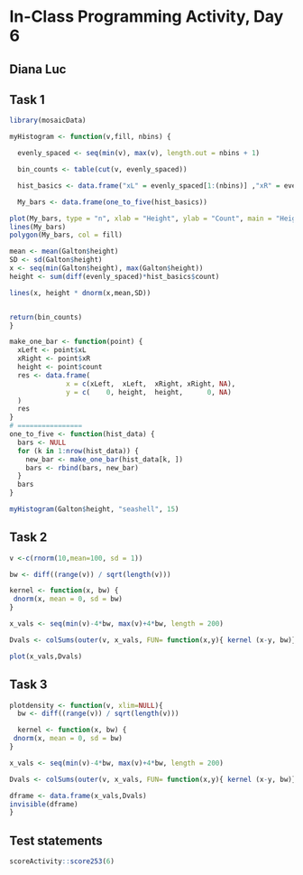# In-Class Programming Activity, Day 6

## Diana Luc

## Task 1
```r
library(mosaicData)

myHistogram <- function(v,fill, nbins) {

  evenly_spaced <- seq(min(v), max(v), length.out = nbins + 1)

  bin_counts <- table(cut(v, evenly_spaced))

  hist_basics <- data.frame("xL" = evenly_spaced[1:(nbins)] ,"xR" = evenly_spaced[2:(nbins+1)],"count" = as.numeric(bin_counts))

  My_bars <- data.frame(one_to_five(hist_basics))

plot(My_bars, type = "n", xlab = "Height", ylab = "Count", main = "Height Measurements")
lines(My_bars)
polygon(My_bars, col = fill)

mean <- mean(Galton$height)
SD <- sd(Galton$height)
x <- seq(min(Galton$height), max(Galton$height))
height <- sum(diff(evenly_spaced)*hist_basics$count)

lines(x, height * dnorm(x,mean,SD))


return(bin_counts)
}

make_one_bar <- function(point) {
  xLeft <- point$xL
  xRight <- point$xR
  height <- point$count
  res <- data.frame(
              x = c(xLeft,  xLeft,  xRight, xRight, NA),
              y = c(    0, height,  height,      0, NA)
  )
  res
}
# ================
one_to_five <- function(hist_data) {
  bars <- NULL
  for (k in 1:nrow(hist_data)) {
    new_bar <- make_one_bar(hist_data[k, ])
    bars <- rbind(bars, new_bar)
  }
  bars
}

myHistogram(Galton$height, "seashell", 15)
```
## Task 2
```r
v <-c(rnorm(10,mean=100, sd = 1))

bw <- diff((range(v)) / sqrt(length(v)))

kernel <- function(x, bw) {
 dnorm(x, mean = 0, sd = bw)
}

x_vals <- seq(min(v)-4*bw, max(v)+4*bw, length = 200)

Dvals <- colSums(outer(v, x_vals, FUN= function(x,y){ kernel (x-y, bw)}/length(v)))

plot(x_vals,Dvals)
```
## Task 3
```r
plotdensity <- function(v, xlim=NULL){
  bw <- diff((range(v)) / sqrt(length(v)))

  kernel <- function(x, bw) {
 dnorm(x, mean = 0, sd = bw)
}

x_vals <- seq(min(v)-4*bw, max(v)+4*bw, length = 200)

Dvals <- colSums(outer(v, x_vals, FUN= function(x,y){ kernel (x-y, bw)}/length(v)))

dframe <- data.frame(x_vals,Dvals)
invisible(dframe)
}
```

## Test statements

```r
scoreActivity::score253(6)
```